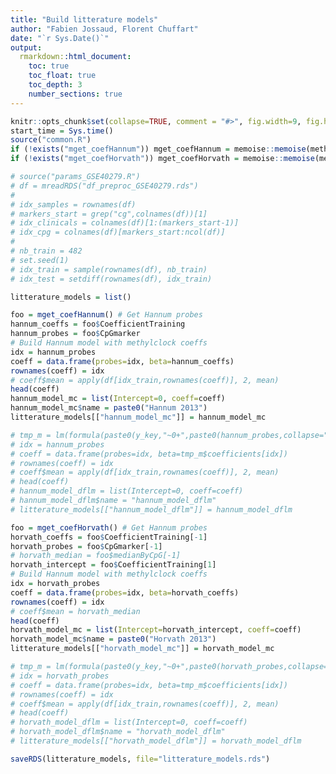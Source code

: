 ```yaml
---
title: "Build litterature models"
author: "Fabien Jossaud, Florent Chuffart"
date: "`r Sys.Date()`"
output: 
  rmarkdown::html_document:
    toc: true
    toc_float: true
    toc_depth: 3
    number_sections: true
---
```


```r
knitr::opts_chunk$set(collapse=TRUE, comment = "#>", fig.width=9, fig.height=6, eval=TRUE, echo=TRUE, results="verbatim")
start_time = Sys.time()
source("common.R")
if (!exists("mget_coefHannum")) mget_coefHannum = memoise::memoise(methylclockData::get_coefHannum)
if (!exists("mget_coefHorvath")) mget_coefHorvath = memoise::memoise(methylclockData::get_coefHorvath)
```

```r
# source("params_GSE40279.R")
# df = mreadRDS("df_preproc_GSE40279.rds")
#
# idx_samples = rownames(df)
# markers_start = grep("cg",colnames(df))[1]
# idx_clinicals = colnames(df)[1:(markers_start-1)]
# idx_cpg = colnames(df)[markers_start:ncol(df)]
#
# nb_train = 482
# set.seed(1)
# idx_train = sample(rownames(df), nb_train)
# idx_test = setdiff(rownames(df), idx_train)
```

```r
litterature_models = list()

foo = mget_coefHannum() # Get Hannum probes
hannum_coeffs = foo$CoefficientTraining
hannum_probes = foo$CpGmarker
# Build Hannum model with methylclock coeffs 
idx = hannum_probes
coeff = data.frame(probes=idx, beta=hannum_coeffs)
rownames(coeff) = idx
# coeff$mean = apply(df[idx_train,rownames(coeff)], 2, mean)
head(coeff)
hannum_model_mc = list(Intercept=0, coeff=coeff)
hannum_model_mc$name = paste0("Hannum 2013")
litterature_models[["hannum_model_mc"]] = hannum_model_mc

# tmp_m = lm(formula(paste0(y_key,"~0+",paste0(hannum_probes,collapse="+"))),data=df[idx_train,]) #lm model with probes previously find with bootstrap
# idx = hannum_probes
# coeff = data.frame(probes=idx, beta=tmp_m$coefficients[idx])
# rownames(coeff) = idx
# coeff$mean = apply(df[idx_train,rownames(coeff)], 2, mean)
# head(coeff)
# hannum_model_dflm = list(Intercept=0, coeff=coeff)
# hannum_model_dflm$name = "hannum_model_dflm"
# litterature_models[["hannum_model_dflm"]] = hannum_model_dflm

foo = mget_coefHorvath() # Get Hannum probes
horvath_coeffs = foo$CoefficientTraining[-1]
horvath_probes = foo$CpGmarker[-1]
# horvath_median = foo$medianByCpG[-1]
horvath_intercept = foo$CoefficientTraining[1]
# Build Hannum model with methylclock coeffs 
idx = horvath_probes
coeff = data.frame(probes=idx, beta=horvath_coeffs)
rownames(coeff) = idx
# coeff$mean = horvath_median
head(coeff)
horvath_model_mc = list(Intercept=horvath_intercept, coeff=coeff)
horvath_model_mc$name = paste0("Horvath 2013")
litterature_models[["horvath_model_mc"]] = horvath_model_mc

# tmp_m = lm(formula(paste0(y_key,"~0+",paste0(horvath_probes,collapse="+"))),data=df[idx_train,]) #lm model with probes previously find with bootstrap
# idx = horvath_probes
# coeff = data.frame(probes=idx, beta=tmp_m$coefficients[idx])
# rownames(coeff) = idx
# coeff$mean = apply(df[idx_train,rownames(coeff)], 2, mean)
# head(coeff)
# horvath_model_dflm = list(Intercept=0, coeff=coeff)
# horvath_model_dflm$name = "horvath_model_dflm"
# litterature_models[["horvath_model_dflm"]] = horvath_model_dflm

saveRDS(litterature_models, file="litterature_models.rds")
```